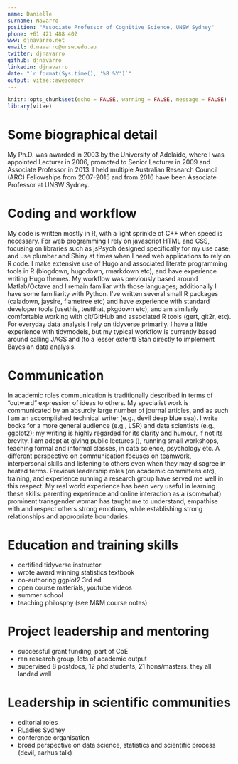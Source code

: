 ```yaml
---
name: Danielle
surname: Navarro
position: "Associate Professor of Cognitive Science, UNSW Sydney"
phone: +61 421 488 402
www: djnavarro.net
email: d.navarro@unsw.edu.au
twitter: djnavarro
github: djnavarro
linkedin: djnavarro
date: "`r format(Sys.time(), '%B %Y')`"
output: vitae::awesomecv
---
```


```r
knitr::opts_chunk$set(echo = FALSE, warning = FALSE, message = FALSE)
library(vitae)
```

# Some biographical detail

My Ph.D. was awarded in 2003 by the University of Adelaide, where I was appointed Lecturer in 2006, promoted to Senior Lecturer in 2009 and Associate Professor in 2013. I held multiple Australian Research Council (ARC) Fellowships from 2007-2015 and from 2016 have been Associate Professor at UNSW Sydney. 

# Coding and workflow

My code is written mostly in R, with a light sprinkle of C++ when speed is necessary. For web programming I rely on javascript HTML and CSS, focusing on libraries such as jsPsych designed specifically for my use case, and use plumber and Shiny at times when I need web applications to rely on R code. I make extensive use of Hugo and associated literate programming tools in R (blogdown, hugodown, rmarkdown etc), and have experience writing Hugo themes. My workflow was previously based around Matlab/Octave and I remain familiar with those languages; additionally I have some familiarity with Python. I've written several small R packages (caladown, jaysire, flametree etc) and have experience with standard developer tools (usethis, testthat, pkgdown etc), and am similarly comfortable working with git/GitHub and associated R tools (gert, git2r, etc). For everyday data analysis I rely on tidyverse primarily. I have a little experience with tidymodels, but my typical workflow is currently based around calling JAGS and (to a lesser extent) Stan directly to implement Bayesian data analysis.

# Communication

In academic roles communication is traditionally described in terms of "outward" expression of ideas to others. My specialist work is communicated by an absurdly large number of journal articles, and as such I am an accomplished technical writer (e.g., devil deep blue sea). I write books for a more general audience (e.g., LSR) and data scientists (e.g., ggplot2); my writing is highly regarded for its clarity and humour, if not its brevity. I am adept at giving public lectures (), running small workshops, teaching formal and informal classes, in data science, psychology etc. A different perspective on communication focuses on teamwork, interpersonal skills and listening to others even when they may disagree in heated terms. Previous leadership roles (on academic committees etc), training, and experience running a research group have served me well in this respect. My real world experience has been very useful in learning these skills: parenting experience and online interaction as a (somewhat) prominent transgender woman has taught me to understand, empathise with and respect others strong emotions, while establishing strong relationships and appropriate boundaries. 

# Education and training skills

- certified tidyverse instructor
- wrote award winning statistics textbook
- co-authoring ggplot2 3rd ed
- open course materials, youtube videos
- summer school 
- teaching philosphy (see M&M course notes)


# Project leadership and mentoring

- successful grant funding, part of CoE 
- ran research group, lots of academic output
- supervised 8 postdocs, 12 phd students, 21 hons/masters. they all landed well


# Leadership in scientific communities

- editorial roles
- RLadies Sydney
- conference organisation
- broad perspective on data science, statistics and scientific process (devil, aarhus talk)


<!-- # Education -->

<!-- ```{r} -->
<!-- library(tibble) -->
<!-- tribble( -->
<!--   ~ Degree, ~ Year, ~ Institution, ~ Where, -->
<!--   "Informal studies", "1889-91", "Flying University", "Warsaw, Poland", -->
<!--   "Master of Physics", "1893", "Sorbonne Université", "Paris, France", -->
<!--   "Master of Mathematics", "1894", "Sorbonne Université", "Paris, France" -->
<!-- ) %>%  -->
<!--   detailed_entries(Degree, Year, Institution, Where) -->
<!-- ``` -->

<!-- # Nobel Prizes -->

<!-- ```{r} -->
<!-- tribble( -->
<!--   ~Year, ~Type, ~Desc, -->
<!--   1903, "Physics", "Awarded for her work on radioactivity with Pierre Curie and Henri Becquerel", -->
<!--   1911, "Chemistry", "Awarded for the discovery of radium and polonium" -->
<!-- ) %>%  -->
<!--   brief_entries( -->
<!--     glue::glue("Nobel Prize in {Type}"), -->
<!--     Year,  -->
<!--     Desc -->
<!--   ) -->
<!-- ``` -->

<!-- # Publications -->

<!-- ```{r} -->
<!-- library(dplyr) -->
<!-- knitr::write_bib(c("vitae", "tibble"), "packages.bib") -->

<!-- bibliography_entries("packages.bib") %>% -->
<!--   arrange(desc(author$family), issued) -->
<!-- ``` -->

